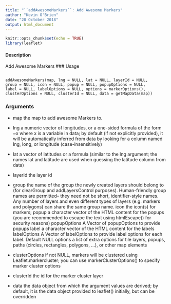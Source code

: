 ```yaml
---
title: "``addAwesomeMarkers``: Add Awesome Markers"
author: "Kevin O'Brien"
date: "28 October 2018"
output: html_document
---
```


```r
knitr::opts_chunk$set(echo = TRUE)
library(leaflet)
```


#### Description 
Add Awesome Markers
### Usage
<pre><code>
addAwesomeMarkers(map, lng = NULL, lat = NULL, layerId = NULL,
group = NULL, icon = NULL, popup = NULL, popupOptions = NULL,
label = NULL, labelOptions = NULL, options = markerOptions(),
clusterOptions = NULL, clusterId = NULL, data = getMapData(map))
</code></pre>
### Arguments
* map the map to add awesome Markers to.
* lng a numeric vector of longitudes, or a one-sided formula of the form ~x where x is
a variable in data; by default (if not explicitly provided), it will be automatically
inferred from data by looking for a column named lng, long, or longitude
(case-insensitively)
* lat a vector of latitudes or a formula (similar to the lng argument; the names lat
and latitude are used when guessing the latitude column from data)

* layerId the layer id
* group the name of the group the newly created layers should belong to (for clearGroup
and addLayersControl purposes). Human-friendly group names are permitted–
they need not be short, identifier-style names. Any number of layers and even
different types of layers (e.g. markers and polygons) can share the same group
name.
icon the icon(s) for markers;
popup a character vector of the HTML content for the popups (you are recommended
to escape the text using htmlEscape() for security reasons)
popupOptions A Vector of popupOptions to provide popups
label a character vector of the HTML content for the labels
labelOptions A Vector of labelOptions to provide label options for each label. Default NULL
options a list of extra options for tile layers, popups, paths (circles, rectangles, polygons,
...), or other map elements
* clusterOptions if not NULL, markers will be clustered using Leaflet.markercluster; you can use
markerClusterOptions() to specify marker cluster options
* clusterId the id for the marker cluster layer
* data the data object from which the argument values are derived; by default, it is the
data object provided to leaflet() initially, but can be overridden